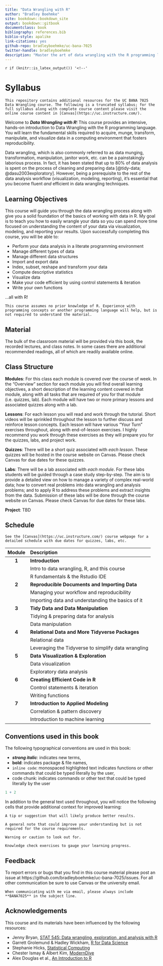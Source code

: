 ```yaml
--- 
title: "Data Wrangling with R"
author: "Bradley Boehmke"
site: bookdown::bookdown_site
output: bookdown::gitbook
documentclass: book
bibliography: references.bib
biblio-style: apalike
link-citations: yes
github-repo: bradleyboehmke/uc-bana-7025
twitter-handle: bradleyboehmke
description: "Master the art of data wrangling with the R programming language."
---
```


`r if (knitr::is_latex_output()) '<!--'` 

# Syllabus {-}

```block
This repository contains additional resources for the UC BANA 7025 Data Wrangling course. The following is a truncated syllabus; for the full syllabus along with complete course content please visit the online course content in [Canvas](https://uc.instructure.com/). 
```

Welcome to ___Data Wrangling with R___! This course provides an intensive, hands-on introduction to Data Wrangling with the R programming language. You will learn the fundamental skills required to acquire, munge, transform, manipulate, and visualize data in a computing environment that fosters reproducibility.

Data wrangling, which is also commonly referred to as data munging, transformation, manipulation, janitor work, etc. can be a painstakingly laborious process. In fact, it has been stated that up to 80% of data analysis is spent on the process of cleaning and preparing data [@tidy-data; @dasu2003exploratory]. However, being a prerequisite to the rest of the data analysis workflow (visualization, modeling, reporting), it's essential that you become fluent *and* efficient in data wrangling techniques.

## Learning Objectives {-}

This course will guide you through the data wrangling process along with give you a solid foundation of the basics of working with data in R. My goal is to teach you how to easily wrangle your data so you can spend more time focused on understanding the content of your data via visualization, modeling, and reporting your results. Upon successfully completing this course, you will be able to:

* Perform your data analysis in a literate programming environment
* Manage different types of data
* Manage different data structures
* Import and export data
* Index, subset, reshape and transform your data
* Compute descriptive statistics
* Visualize data
* Make your code efficient by using control statements & iteration
* Write your own functions

...all with R!

```block
This course assumes no prior knowledge of R. Experience with programming concepts or another programming language will help, but is not required to understand the material. 
```

## Material {-}

The bulk of the classroom material will be provided via this book, the recorded lectures, and class notes. In some cases there are additional recommended readings, all of which are readily available online.

## Class Structure {-}

__Modules__: For this class each module is covered over the course of week. In the "Overview" section for each module you will find overall learning objectives, a short description of the learning content covered in that module, along with all tasks that are required of you for that module (i.e. quizzes, lab). Each module will have two or more primary lessons and associated quizzes along with a lab.

__Lessons__: For each lesson you will read and work through the tutorial. Short videos will be sprinkled throughout the lesson to further discuss and reinforce lesson concepts. Each lesson will have various "Your Turn" exercises throughout, along with end-of-lesson exercises. I highly recommend you work through these exercises as they will prepare you for the quizzes, labs, and project work.

__Quizzes__: There will be a short quiz associated with _each lesson_. These quizzes will be hosted in the course website on Canvas. Please check Canvas for due dates for these quizzes.

__Labs__: There will be a lab associated with _each module_. For these labs students will be guided through a case study step-by-step. The aim is to provide a detailed view on how to manage a variety of complex real-world data; how to convert real problems into data wrangling and analysis problems; and to apply R to address these problems and extract insights from the data. Submission of these labs will be done through the course website on Canvas. Please check Canvas for due dates for these labs.

__Project__: TBD


## Schedule {-}

```block
See the [Canvas](https://uc.instructure.com/) course webpage for a detailed schedule with due dates for quizzes, labs, etc.
```

| Module        | Description                                         |
|:-------------:|:----------------------------------------------------|
| **1**         | **Introduction**                                    |
|               | Intro to data wrangling, R, and this course         |
|               | R fundamentals & the Rstudio IDE                    |
| **2**         | **Reproducible Documents and Importing Data**       |
|               | Managing your workflow and reproducibility          |
|               | Importing data and understanding the basics of it   |
| **3**         | **Tidy Data and Data Manipulation**                 |
|               | Tidying & preparing data for analysis               |
|               | Data manipulation                                   |
| **4**         | **Relational Data and More Tidyverse Packages**     |
|               | Relational data                                     |
|               | Leveraging the Tidyverse to simplify data wrangling |
| **5**         | **Data Visualization & Exploration**                |
|               | Data visualization                                  |
|               | Exploratory data analysis                           |
| **6**         | **Creating Efficient Code in R**                    |
|               | Control statements & iteration                      |
|               | Writing functions                                   |
| **7**         | **Introduction to Applied Modeling**                |
|               | Correlation & pattern discovery                     |
|               | Introduction to machine learning                    |

## Conventions used in this book {-}

The following typographical conventions are used in this book:

* ___strong italic___: indicates new terms,
* __bold__: indicates package & file names,
* `inline code`: monospaced highlighted text indicates functions or other commands that could be typed literally by the user,
* code chunk: indicates commands or other text that could be typed literally by the user

```r
1 + 2
```

In addition to the general text used throughout, you will notice the following cells that provide additional context for improved learning:

```block
A tip or suggestion that will likely produce better results.
```

```block
A general note that could improve your understanding but is not required for the course requirements.
```

```block
Warning or caution to look out for.
```

```block
Knowledge check exercises to gauge your learning progress.
```

## Feedback {-}

To report errors or bugs that you find in this course material please post an issue at https://github.com/bradleyboehmke/uc-bana-7025/issues. For all other communication be sure to use Canvas or the university email. 

```block
When communicating with me via email, please always include **BANA7025** in the subject line.
```

## Acknowledgements {-}

This course and its materials have been influenced by the following resources:

- Jenny Bryan, [STAT 545: Data wrangling, exploration, and analysis with R](http://stat545.com/)
- Garrett Grolemund & Hadley Wickham, [R for Data Science](http://r4ds.had.co.nz/index.html)
- Stephanie Hicks, [Statistical Computing](https://www.stephaniehicks.com/jhustatcomputing2021/)
- Chester Ismay & Albert Kim, [ModernDive](https://moderndive.netlify.app/index.html)
- Alex Douglas et al., [An Introduction to R](https://intro2r.com/)
